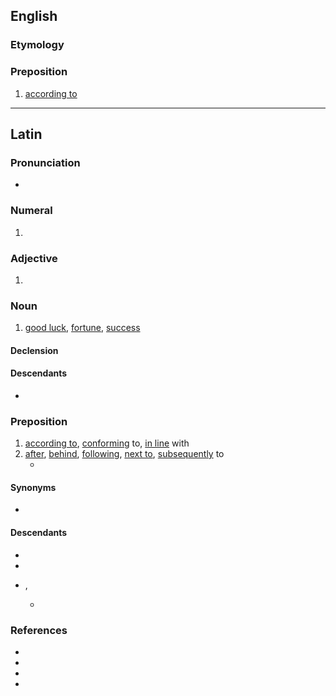 ==English==

===Etymology===
{{bor|en|la|secundum}}

===Preposition===
{{en-prep}}

# {{lb|en|formal}} [[according to]]

----

==Latin==

===Pronunciation===
* {{la-IPA|secundum}}

===Numeral===
{{la-num-form|secundum}}

# {{inflection of|la|secundus||acc|m|s|;|nom//acc//voc|n|s}}

===Adjective===
{{la-adj-form|secundum}}

# {{inflection of|la|secundus||acc|m|s|;|nom//acc//voc|n|s}}

===Noun===
{{la-noun|secundum<2>}}

# [[good luck]], [[fortune]], [[success]]

====Declension====
{{la-ndecl|secundum<2>}}

====Descendants====
* {{desc|it|secondo}}

===Preposition===
{{la-prep|accusative}}

# [[according to]], [[conforming]] to, [[in line]] with
# [[after]], [[behind]], [[following]], [[next to]], [[subsequently]] to
#* {{Q|la|[[w:Titus Livius|Titus Livius]]|[[w:Ab Urbe Condita Libri|Ab Urbe Condita]]|I, 4|quote='''secundum''' {{l|la|deorum}} {{l|la|opes}} |t='''next to''' the power of the gods}}

====Synonyms====
* {{sense|according to, in accordance with}} {{l|la|ūsque ad}} {{qualifier|Medieval}}

====Descendants====
* {{desc|it|secondo}}
* {{desc|pt|segundo}}
* {{desc|osp|segund}}, {{l|osp|según}}
** {{desc|es|según}}

===References===
* {{R:L&S}}
* {{R:Elementary Lewis}}
* {{R:Gaffiot}}
* {{R:M&A}}